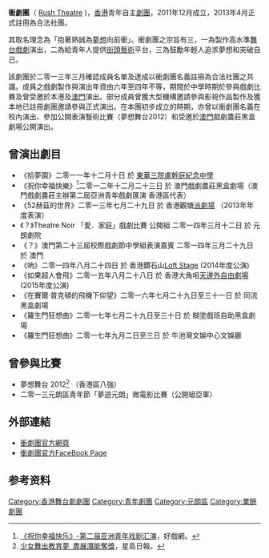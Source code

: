 {{refimprove|time=2018-02-24T03:29:58+00:00}}
'''衝劇團'''（ [[衝劇團|Rush Theatre]] )，[[香港|香港]]青年自主[[劇團|劇團]]，2011年12月成立，2013年4月正式註冊為合法社團。

其取名理念為「抱著熱誠為[[夢想|夢想]]向前衝」。衝劇團之宗旨有三，一為製作高水準[[舞台剧|舞台戲劇]]演出，二為給青年人提供[[街頭藝術|街頭藝術]]平台，三為鼓勵年輕人追求夢想和突破自己。

該劇團於二零一三年三月確認成員名單及達成以衝劇團名義註冊為合法社團之共識。成員之戲劇製作與演出年資由六年至四年不等，期間於中學時期於參與戲劇比賽及曾受邀於本港及[[澳門|澳門]]演出。部分成員曾獲大型機構邀請參與影視作品製作及獲本地已註冊劇團邀請參與正式演出。在本團初步成立的時期，亦曾以衝劇團名義在校內演出、參加公開表演藝術比賽（夢想舞台2012）和受邀於[[澳門|澳門]]戲劇農莊黑盒劇場公開演出。

==曾演出劇目==
*《拾夢園》二零一一年十二月十日 於 [[東華三院盧幹庭紀念中學|東華三院盧幹庭紀念中學]]
*《祝你幸福快樂》<ref name="祝你幸福快樂">[http://www.mask9.com/node/72425 《祝你幸福快乐》-第二届亚洲青年戏剧汇演]，好戲網。</ref>二零一二年十二月二十三日 於 澳門戲劇農莊黑盒劇場（澳門戲劇農莊主辦第二屆亞洲青年戲劇匯演 香港區代表）
*《52赫茲的世界》二零一三年七月二十九日 於 香港觀塘[[派劇場|派劇場]] （2013年年度表演）
*《？》Theatre Noir 「愛．家庭」戲劇比賽 公開組 二零一四年三月十二日 於 元朗劇院
*《？》澳門第二十三屆校際戲劇節中學組表演嘉賓 二零一四年三月二十九日 於 澳門
*《吶》二零一四年八月二十四日 於 香港鑽石山[[Loft_Stage|Loft Stage]] (2014年度公演)
*《如果超人會飛》二零一五年八月二十八日 於 香港大角咀[[天邊外自由劇場|天邊外自由劇場]] (2015年度公演)
*《在賽爾·普克頓的飛機下仰望》二零一六年七月二十九日至三十一日 於 同流黑盒劇場
*《羅生門狂想曲》二零一七年七月二十九日至三十日 於 糊塗戲班自助黑盒劇場
*《羅生門狂想曲》二零一七年九月二日至三日 於 牛池灣文娛中心文娛廳

==曾參與比賽==
*夢想舞台 2012<ref name="夢想舞台 2012">[http://www.singtao.com.hk/yesterday/edu/octopus/0906go07.html 少女舞出教育夢 盡展潛能奪獎]，星島日報。</ref> （香港區八強）
*二零一三元朗區青年節「夢遊元朗」微電影比賽（公開組亞軍）

==外部連結==
* [https://web.archive.org/web/20180118120849/https://rushtheatre.com/ 衝劇團官方網頁]
* [https://www.facebook.com/RushTheatre09 衝劇團官方FaceBook Page]

== 参考资料 ==
{{reflist}}

[[Category:香港舞台劇劇團|Category:香港舞台劇劇團]]
[[Category:青年劇團|Category:青年劇團]]
[[Category:元朗區|Category:元朗區]]
[[Category:業餘劇團|Category:業餘劇團]]